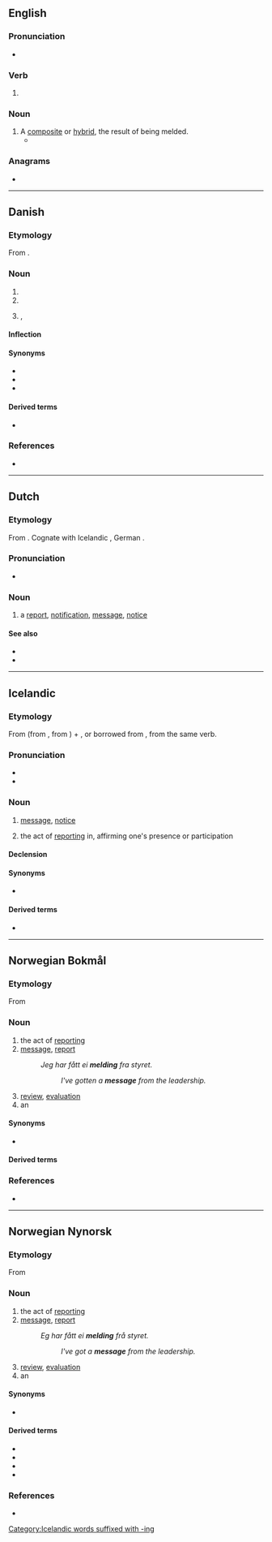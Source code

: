 ==English==

===Pronunciation===
* {{rhymes|ɛldɪŋ|lang=en}}

===Verb===
{{head|en|present participle}}

# {{present participle of|meld|lang=en|nocat=1}}

===Noun===
{{en-noun}}

# A [[composite]] or [[hybrid]], the result of being melded.
#* {{quote-journal|date=March 31, 2008|author=Roslyn Sulcas|title=Japanese Traditions on the Move|work=New York Times|url=http://www.nytimes.com/2008/03/31/arts/dance/31saek.html
|passage=Cross-cultural '''meldings''' of Eastern and Western dance styles and aesthetics must have been unusual and perhaps somewhat exotic when the Saeko Ichinohe Dance Company was founded in 1970.}}

===Anagrams===
* {{anagrams|en|a=degilmn|mingled}}

----

==Danish==

===Etymology===
From {{suffix|melde|ing|lang=da}}.

===Noun===
{{da-noun|en|er}}

# {{l|en|announcement}}
# {{l|en|report}}
# {{l|en|message}}, {{l|en|indication}}

====Inflection====
{{da-noun-infl|en|er}}

====Synonyms====
* {{l|da|meddelelse}}
* {{l|da|offentliggørelse}}
* {{l|da|underretning}}

====Derived terms====
* {{l|da|udmelding}}

===References===
* {{R:DDO}}

----

==Dutch==

===Etymology===
From {{suffix|nl|melden|ing}}. Cognate with Icelandic {{m|is|melding}}, German {{m|de|Meldung}}.

===Pronunciation===
* {{audio|Nl-melding.ogg|Audio|lang=nl}}

===Noun===
{{nl-noun|f|-en|meldinkje}}

# a [[report]], [[notification]], [[message]], [[notice]]

====See also====
* {{l|nl|bericht}}
* {{l|nl|mededeling}}

----

==Icelandic==

===Etymology===
From {{m|is|melda||to report}} (from {{der|is|da|melde}}, from {{der|is|gml|melden}}) + {{m|is|-ing}}, or borrowed from {{bor|is|da|melding}}, from the same verb.

===Pronunciation===
* {{IPA|/ˈmɛltiŋk/|lang=is}}
* {{rhymes|ɛltiŋk|lang=is}}

===Noun===
{{is-noun|f|meldingar|meldingar}}

# {{lb|is|informal}} [[message]], [[notice]]
# {{lb|is|informal}} the act of [[report]]ing in, affirming one's presence or participation

====Declension====
{{is-decl-noun-f-s1|meld|i|ng|u=u}}

====Synonyms====
* {{sense|notice}} {{l|is|tilkynning}}

====Derived terms====
* {{l|is|villumelding}}

[[Category:Icelandic words suffixed with -ing]]

----

==Norwegian Bokmål==

===Etymology===
From {{suffix|melde|ing|lang=nb}}

===Noun===
{{nb-noun-c}}

# the act of [[report]]ing
# [[message]], [[report]]
#: ''Jeg har fått ei '''melding ''' fra styret.''
#:: ''I've gotten a '''message''' from the leadership.''
# [[review]], [[evaluation]]
# an {{l|en|announcement}}

====Synonyms====
* {{sense|message}} {{l|nb|beskjed}}

====Derived terms====
{{der3-u|lang=nb
|feilmelding
|pressemelding
|tekstmelding
|tilbakemelding
|værmelding
}}

===References===
* {{R:The Bokmål Dictionary}}

----

==Norwegian Nynorsk==

===Etymology===
From {{suffix|melde|ing|lang=nn}}

===Noun===
{{nn-noun-f3}}

# the act of [[report]]ing
# [[message]], [[report]]
#: ''Eg har fått ei '''melding ''' frå styret.''
#:: ''I've got a '''message''' from the leadership.''
# [[review]], [[evaluation]]
# an {{l|en|announcement}}

====Synonyms====
* {{sense|message}} {{l|nn|beskjed}}

====Derived terms====
* {{l|nn|feilmelding}}
* {{l|nn|pressemelding}}
* {{l|nn|tekstmelding}}
* {{l|nn|tilbakemelding}}

===References===
* {{R:The Nynorsk Dictionary}}